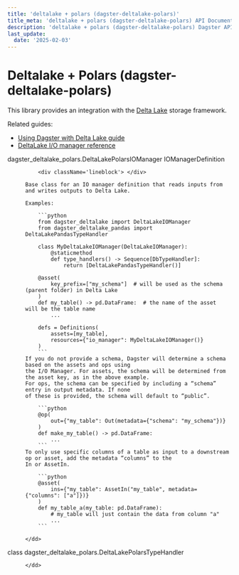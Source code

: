 ```yaml
---
title: 'deltalake + polars (dagster-deltalake-polars)'
title_meta: 'deltalake + polars (dagster-deltalake-polars) API Documentation - Build Better Data Pipelines | Python Reference Documentation for Dagster'
description: 'deltalake + polars (dagster-deltalake-polars) Dagster API | Comprehensive Python API documentation for Dagster, the data orchestration platform. Learn how to build, test, and maintain data pipelines with our detailed guides and examples.'
last_update:
  date: '2025-02-03'
---
```


<div class="section" id="deltalake-polars-dagster-deltalake-polars">

# Deltalake + Polars (dagster-deltalake-polars)

This library provides an integration with the [Delta Lake](https://delta.io/) storage framework.

Related guides:

  - [Using Dagster with Delta Lake guide](https://docs.dagster.io/integrations/libraries/deltalake/)
  - [DeltaLake I/O manager reference](https://docs.dagster.io/integrations/libraries/deltalake/reference)


<dl>
    <dt><Link id='dagster_deltalake_polars.DeltaLakePolarsIOManager'>dagster_deltalake_polars.DeltaLakePolarsIOManager IOManagerDefinition</Link></dt>
    <dd>

        <div className='lineblock'> </div>

    Base class for an IO manager definition that reads inputs from and writes outputs to Delta Lake.

    Examples:

        ```python
        from dagster_deltalake import DeltaLakeIOManager
        from dagster_deltalake_pandas import DeltaLakePandasTypeHandler

        class MyDeltaLakeIOManager(DeltaLakeIOManager):
            @staticmethod
            def type_handlers() -> Sequence[DbTypeHandler]:
                return [DeltaLakePandasTypeHandler()]

        @asset(
            key_prefix=["my_schema"]  # will be used as the schema (parent folder) in Delta Lake
        )
        def my_table() -> pd.DataFrame:  # the name of the asset will be the table name
            ...

        defs = Definitions(
            assets=[my_table],
            resources={"io_manager": MyDeltaLakeIOManager()}
        )
        ```
    If you do not provide a schema, Dagster will determine a schema based on the assets and ops using
    the I/O Manager. For assets, the schema will be determined from the asset key, as in the above example.
    For ops, the schema can be specified by including a “schema” entry in output metadata. If none
    of these is provided, the schema will default to “public”.

        ```python
        @op(
            out={"my_table": Out(metadata={"schema": "my_schema"})}
        )
        def make_my_table() -> pd.DataFrame:
            ...
        ```
    To only use specific columns of a table as input to a downstream op or asset, add the metadata “columns” to the
    In or AssetIn.

        ```python
        @asset(
            ins={"my_table": AssetIn("my_table", metadata={"columns": ["a"]})}
        )
        def my_table_a(my_table: pd.DataFrame):
            # my_table will just contain the data from column "a"
            ...
        ```

    </dd>

</dl>
<dl>
    <dt><Link id='dagster_deltalake_polars.DeltaLakePolarsTypeHandler'>class dagster_deltalake_polars.DeltaLakePolarsTypeHandler</Link></dt>
    <dd>

    </dd>

</dl>
</div>
